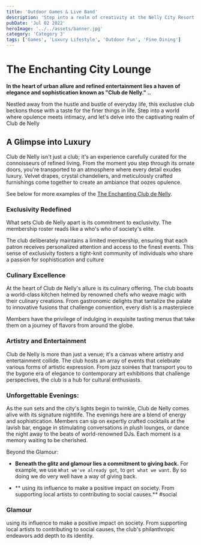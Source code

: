 ```yaml
---
title: 'Outdoor Games & Live Band'
description: 'Step into a realm of creativity at the Nelly City Resort games space, have the time of your life with our assorted games. This haven for refined living offers a curated experience of fine dining, artistic expression, and unforgettable nightlife. From its lavish decor to its philanthropic undertakings, Club de Nelly embodies sophistication in every facet.'
pubDate: 'Jul 02 2022'
heroImage: '../../assets/banner.jpg'
category: 'Category 3'
tags: ['Games', 'Luxury Lifestyle', 'Outdoor Fun', 'Fine Dining']
---
```


# The Enchanting City Lounge

**In the heart of urban allure and refined entertainment lies a haven of elegance and sophistication known as "Club de Nelly." ..**

Nestled away from the hustle and bustle of everyday life, this exclusive club beckons those with a taste for the finer things in life. Step into a world where opulence meets intimacy, and let's delve into the captivating realm of Club de Nelly

## A Glimpse into Luxury

Club de Nelly isn't just a club; it's an experience carefully curated for the connoisseurs of refined living. From the moment you step through its ornate doors, you're transported to an atmosphere where every detail exudes luxury. Velvet drapes, crystal chandeliers, and meticulously crafted furnishings come together to create an ambiance that oozes opulence.

See below for more examples of the [The Enchanting Club de Nelly](#the-enchanting-club-de-nelly).

### Exclusivity Redefined

What sets Club de Nelly apart is its commitment to exclusivity. The membership roster reads like a who's who of society's elite.

The club deliberately maintains a limited membership, ensuring that each patron receives personalized attention and access to the finest events. This sense of exclusivity fosters a tight-knit community of individuals who share a passion for sophistication and culture

### Culinary Excellence

At the heart of Club de Nelly's allure is its culinary offering. The club boasts a world-class kitchen helmed by renowned chefs who weave magic with their culinary creations. From gastronomic delights that tantalize the palate to innovative fusions that challenge convention, every dish is a masterpiece

Members have the privilege of indulging in exquisite tasting menus that take them on a journey of flavors from around the globe.

### Artistry and Entertainment

Club de Nelly is more than just a venue; it's a canvas where artistry and entertainment collide. The club hosts an array of events that celebrate various forms of artistic expression. From jazz soirées that transport you to the bygone era of elegance to contemporary art exhibitions that challenge perspectives, the club is a hub for cultural enthusiasts.

### Unforgettable Evenings:

As the sun sets and the city's lights begin to twinkle, Club de Nelly comes alive with its signature nightlife. The evenings here are a blend of energy and sophistication. Members can sip on expertly crafted cocktails at the lavish bar, engage in stimulating conversations in plush lounges, or dance the night away to the beats of world-renowned DJs. Each moment is a memory waiting to be cherished.

Beyond the Glamour:

- **Beneath the glitz and glamour lies a commitment to giving back.** For example, we use `What we've already got`, to `get what we want`. By so doing we do very well have a way of giving back.

- ** using its influence to make a positive impact on society. From supporting local artists to contributing to social causes.** #social

### Glamour

using its influence to make a positive impact on society. From supporting local artists to contributing to social causes, the club's philanthropic endeavors add depth to its identity.
